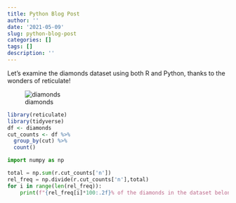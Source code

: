 ```yaml
---
title: Python Blog Post
author: ''
date: '2021-05-09'
slug: python-blog-post
categories: []
tags: []
description: ''
---
```


Let's examine the diamonds dataset using both R and Python, thanks to the wonders of reticulate!

![diamonds](/post/2021-05-09-python-blog-post_files/diamonds.jpg)

```r
library(reticulate)
library(tidyverse)
df <- diamonds
cut_counts <- df %>% 
  group_by(cut) %>% 
  count()
```

```python
import numpy as np

total = np.sum(r.cut_counts['n'])
rel_freq = np.divide(r.cut_counts['n'],total)
for i in range(len(rel_freq)):
    print(f"{rel_freq[i]*100:.2f}% of the diamonds in the dataset belong to the {r.cut_counts['cut'][i]} cut type.")
```


